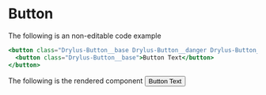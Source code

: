 


# Button

The following is an non-editable code example
```jsx
<button class="Drylus-Button__base Drylus-Button__danger Drylus-Button__small Drylus-Button__secondary">
  <button class="Drylus-Button__base">Button Text</button>
</button>
```

The following is the rendered component
<Playground component={Button}>
  <Button category="DANGER" size="SMALL" tier="secondary">Button Text</Button>
</Playground>
